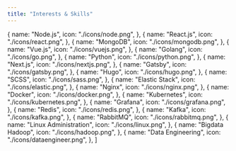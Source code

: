 ```yaml
---
title: "Interests & Skills"
---
```


  {
    name: "Node.js",
    icon: "./icons/node.png",
  },
  {
    name: "React.js",
    icon: "./icons/react.png",
  },
  {
    name: "MongoDB",
    icon: "./icons/mongodb.png",
  },
  {
    name: "Vue.js",
    icon: "./icons/vuejs.png",
  },
  {
    name: "Golang",
    icon: "./icons/go.png",
  },
  {
    name: "Python",
    icon: "./icons/python.png",
  },
  {
    name: "Next.js",
    icon: "./icons/nextjs.png",
  },
  {
    name: "Gatsby",
    icon: "./icons/gatsby.png",
  },
  {
    name: "Hugo",
    icon: "./icons/hugo.png",
  },
  {
    name: "SCSS",
    icon: "./icons/sass.png",
  },
  {
    name: "Elastic Stack",
    icon: "./icons/elastic.png",
  },
  {
    name: "Nginx",
    icon: "./icons/nginx.png",
  },
  {
    name: "Docker",
    icon: "./icons/docker.png",
  },
  {
    name: "Kubernetes",
    icon: "./icons/kubernetes.png",
  },
  {
    name: "Grafana",
    icon: "./icons/grafana.png",
  },
  {
    name: "Redis",
    icon: "./icons/redis.png",
  },
  {
    name: "Kafka",
    icon: "./icons/kafka.png",
  },
  {
    name: "RabbitMQ",
    icon: "./icons/rabbitmq.png",
  },
  {
    name: "Linux Administration",
    icon: "./icons/linux.png",
  },
  {
    name: "Bigdata Hadoop",
    icon: "./icons/hadoop.png",
  },
  {
    name: "Data Engineering",
    icon: "./icons/dataengineer.png",
  },
]
